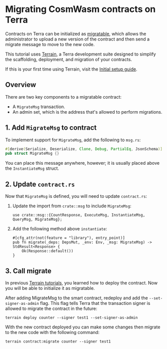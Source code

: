 
# Migrating CosmWasm contracts on Terra

Contracts on Terra can be initialized as [migratable](../module-specifications/spec-wasm.md#migration), which allows the administrator to upload a new version of the contract and then send a migrate message to move to the new code.

This tutorial uses [Terrain](README.md), a Terra development suite designed to simplify the scaffolding, deployment, and migration of your contracts. 

If this is your first time using Terrain, visit the [Initial setup guide](initial-setup.md). 

## Overview

There are two key components to a migratable contract: 

- A `MigrateMsg` transaction. 
- An admin set, which is the address that's allowed to perform migrations. 

## 1. Add `MigrateMsg` to contract

To implement support for `MigrateMsg`, add the following to `msg.rs`: 

   ```rust
   #[derive(Serialize, Deserialize, Clone, Debug, PartialEq, JsonSchema)]
   pub struct MigrateMsg {}
   ```

<Admonition type="tip">

You can place this message anywhere, however; it is usually placed above the `InstantiateMsg` struct.

</Admonition>


## 2. Update `contract.rs`

Now that `MigrateMsg` is defined, you will need to update `contract.rs`:

1. Update the import from `crate::msg` to include `MigrateMsg`:

   ```
   use crate::msg::{CountResponse, ExecuteMsg, InstantiateMsg, QueryMsg, MigrateMsg};
   ```

2. Add the following method above `instantiate`: 

   ```
   #[cfg_attr(not(feature = "library"), entry_point)]
   pub fn migrate(_deps: DepsMut, _env: Env, _msg: MigrateMsg) -> StdResult<Response> {
       Ok(Response::default())
   }
   ```

## 3. Call migrate

In previous [Terrain tutorials](README.md), you learned how to deploy the contract. Now you will be able to initialize it as migratable. 

After adding MigrateMsg to the smart contract, redeploy and add the `--set-signer-as-admin` flag. 
This flag tells Terra that the transaction signer is allowed to migrate the contract in the future:


   ```
   terrain deploy counter --signer test1 --set-signer-as-admin
   ```

With the new contract deployed you can make some changes then migrate to the new code with the following command: 

   ```
   terrain contract:migrate counter --signer test1
   ```
